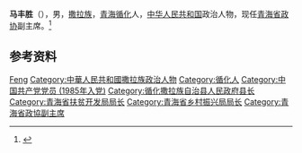 '''马丰胜'''（{{bd|1963年|4月||catIdx=Ma马}}），男，[[撒拉族|撒拉族]]，[[青海|青海]][[循化县|循化]]人，[[中华人民共和国|中华人民共和国]]政治人物，现任[[青海省政协|青海省政协]]副主席。<ref>{{Cite web|title=王振昌、张晓容、马丰胜当选青海省政协副主席|url=http://www.chinanews.com/gn/2021/02-02/9402798.shtml|accessdate=2021-02-05|work=中新网}}</ref>

== 参考资料 ==
{{reflist}}

{{青海省领导人}}

{{Authority control}}
{{DEFAULTSORT:Ma马}}
[[Category:马姓|Feng]]
[[Category:中華人民共和國撒拉族政治人物|Category:中華人民共和國撒拉族政治人物]]
[[Category:循化人|Category:循化人]]
[[Category:中国共产党党员_(1985年入党)|Category:中国共产党党员 (1985年入党)]]
[[Category:循化撒拉族自治县人民政府县长|Category:循化撒拉族自治县人民政府县长]]
[[Category:青海省扶贫开发局局长|Category:青海省扶贫开发局局长]]
[[Category:青海省乡村振兴局局长|Category:青海省乡村振兴局局长]]
[[Category:青海省政協副主席|Category:青海省政協副主席]]

{{中国人物小作品}}